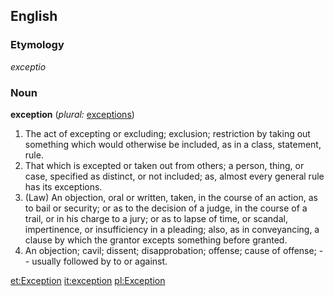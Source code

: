 ==English==

===Etymology===
{{L.}} ''exceptio''

===Noun===
'''exception'''  (''plural:'' [[exceptions]])
# The act of excepting or excluding; exclusion; restriction by taking out something which would otherwise be included, as in a class, statement, rule.
# That which is excepted or taken out from others; a person, thing, or case, specified as distinct, or not included; as, almost every general rule has its exceptions.
# (Law) An objection, oral or written, taken, in the course of an action, as to bail or security; or as to the decision of a judge, in the course of a trail, or in his charge to a jury; or as to lapse of time, or scandal, impertinence, or insufficiency in a pleading; also, as in conveyancing, a clause by which the grantor excepts something before granted.
# An objection; cavil; dissent; disapprobation; offense; cause of offense; -- usually followed by to or against.

[[et:Exception]]
[[it:exception]]
[[pl:Exception]]